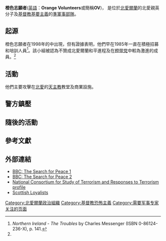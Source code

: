 {{Multiple issues|
{{expert|time=2010-06-15T04:40:16+00:00|subject=军事}}
{{Expand language|1=en|time=2022-05-21T09:19:09+00:00}}
}}
{{Infobox militant organization
|name     = 橙色志願者<br>Orange Volunteer Force
|logo     =
|caption  =
|dates    = 1998年起
|leader   = Clifford Peeples (2001年前)
|motives  = 
|area     = [[北爱尔兰|北爱尔兰]]
|ideology = [[阿爾斯特忠誠主義|阿爾斯特忠誠主義]]<br>新教原教旨<br>反天主教
|crimes   = 
|attacks  = 
|status   = 活动中
|size     = 不足25人<ref>{{cite web|url=http://www.start.umd.edu/start/data_collections/tops/terrorist_organization_profile.asp?id=79|title=Terrorist Organization Profiles - START - National Consortium for the Study of Terrorism and Responses to Terrorism|website=start.umd.edu|access-date=11 September 2017|archive-date=2013-12-30|archive-url=https://web.archive.org/web/20131230054501/http://start.umd.edu/start/data_collections/tops/terrorist_organization_profile.asp?id=79|dead-url=yes}}</ref>
|revenue  =
|financing=
}}

'''橙色志願者'''([[英語|英語]]：'''Orange Volunteers'''或簡稱'''OV''')， 是位於[[北愛爾蘭|北愛爾蘭]]的北愛親英分子及[[基督教基要主義|基督教基要主義]]的[[準軍事部隊|準軍事部隊]]。

==起源==
橙色志願者在1998年的{{le|德拉姆克里衝突|Drumcree conflict}}中出現，但有證據表明，他們早在1985年一直在積極招募和培訓人員<ref name="#1">''Northern Ireland - The Troubles'' by Charles Messenger (ISBN 0-86124-236-X), p. 141.</ref>。該小組被認為不贊成北愛爾蘭和平進程及在[[橙带党|橙带党]]中較為激進的成員。<ref name="#1"/>
<!-- The OV emerged during the 1998 [[Drumcree_conflict|Drumcree conflict]] when the [[Royal_Ulster_Constabulary|Royal Ulster Constabulary]] and [[British_Army|British Army]] prevented members of the [[Portadown|Portadown]] [[Orange_Institution|Orange Order]] and their supporters from returning to the town centre down the Garvaghy road. However there is evidence to suggest that they had been actively recruiting and training members since as early as 1985<ref>''Northern Ireland - The Troubles'' by Charles Messenger (ISBN 0-86124-236-X), p. 141.</ref>. The group is believed to be made up of dissident Loyalists who disapprove of the [[Northern_Ireland_peace_process|Northern Ireland peace process]] and also of the more militant members of the Orange Order<ref>''Northern Ireland - The Troubles'' by Charles Messenger (ISBN 0-86124-236-X), p. 141.</ref>, including former members of the [[Loyalist_Volunteer_Force|Loyalist Volunteer Force]] and [[Ulster_Defence_Association|Ulster Defence Association]].<ref>{{cite web | title = Orange Volunteers | author = | url = http://cain.ulst.ac.uk/othelem/organ/oorgan.htm#ov | publisher = CAIN Web Service (Conflict Archive on the Internet)''}}</ref> [[David_Ervine|David Ervine]], at the time a leading member of the [[Progressive_Unionist_Party|Progressive Unionist Party]], described the group as little more than a gang of Protestant fundamentalists and drug-dealers.<ref>http://cain.ulst.ac.uk/othelem/chron/ch99.htm</ref> -->
==活動==
他們主要攻擊在[[北愛|北愛]]的[[天主教|天主教]]教堂及商業設施。
<!-- They are known for attacks on [[Roman_Catholic_Church|Catholic]] churches and businesses in Northern Ireland, in an attempt to prevent political settlements with [[Irish_nationalism|nationalists]]. One of its first actions was a synchronised attack on 11 Catholic churches, justified by its then-leader, Clifford Peeples,  because they were "bastions of the [[Antichrist|Antichrist]]." However Peeples denies being a bigot saying that he despises Roman Catholicism, but individual Catholics he likes and loves. Several [[pipe_bomb|pipe bomb]] attacks were attributed to them. It has been reported that they have enough guns and explosives to maintain a ten year campaign.{{Citation needed|date=January 2010}} It is thought the group can call on up to 300 Active members.{{Citation needed|date=January 2010}} The organisation has six battalions- one in each county - with a command structure based on the British Army.{{Citation needed|date=January 2010}} -->
==警方鎮壓==
<!-- In a series of police raids aimed at dissident loyalists in Autumn 1999, eight arrests were made, weapons, pipe bombs and ammunition were recovered and a search of [[Stoneyford,_County_Antrim|Stoneyford]] [[Orange_Hall|Orange Hall]] in County Antrim uncovered military files containing the personal details of over 300 [[Irish_republicanism|republicans]] from South Armagh and [[Belfast|Belfast]].<ref>{{cite news | title = Sinn Féin collusion claim
 | author = | url = http://news.bbc.co.uk/1/hi/northern_ireland/504900.stm | publisher = BBC News'' | date = 4 November 1999}}</ref> Peeples and another loyalist were arrested by the RUC after their car was stopped on the outskirts of [[Dungannon|Dungannon]] and two hand grenades and a pipe bomb were discovered. In 2001 he was jailed for ten years for possession of the weapons.<ref>{{cite news | title = Self-styled loyalist pastor jailed | author = | url = http://news.bbc.co.uk/1/hi/northern_ireland/1209673.stm | publisher = BBC News'' | date = 8 March 2001}}</ref>  He was released in 2004 and became the minister of a [[Pentecostalism|Pentecostal]] church on the [[Shankill_Road|Shankill Road]] in Belfast.<ref>{{cite news | title = Church row splits congregation | author = | url = http://news.bbc.co.uk/1/hi/northern_ireland/4606519.stm | publisher = BBC News'' | date = 7 June 2005}}</ref>  Four other members of the group were convicted of a range of terrorist offences, including possession of an automatic rifle, in December 2000.<ref>{{cite news | title = Students jailed on 'terrorism' charges
 | author = | url = http://news.bbc.co.uk/1/hi/northern_ireland/1082068.stm | publisher = BBC News'' | date = 21 December 2000}}</ref>

In a statement the OV declared that innocent Catholics had nothing to fear from them, and they will only go after legitimate targets. However, some of their attacks have contradicted this. Almost all of their attacks have been on innocent civilians and they have also targeted Sinn Féin members.

The group declared a [[ceasefire|ceasefire]] in 2000. In February 2001, the group called off its ceasefire with a "back to war" statement. --> 

==隨後的活動==
<!-- In November 2008 the Orange Volunteers said they were was responsible for an arson attack which destroyed a clubhouse at the [[Edendork_St._Malachy's|Edendork St. Malachy's]] GAA club near Dungannon, County Tyrone, claiming it was in retaliation for recent attacks on Orange Halls.<ref>{{cite web | title = Loyalists torch GAA club ‘in revenge for Orange hall fires’ | author = | url = http://www.belfasttelegraph.co.uk/news/local-national/loyalists-torch-gaa-club-lsquoin-revenge-for-orange-hall-firesrsquo-14049935.html | publisher = Belfast Telegraph'' | date = 10 November 2008}}</ref> Later that month, [[Sinn_Fein|Sinn Fein]] claimed that the group was responsible was a pipe bomb planted near to the home of one of their councillors in [[Cookstown|Cookstown]], County Tyrone.<ref>{{cite web | title = Loyalists ‘targeted’ Sinn Féin | author =  | url = http://www.irishnews.com/articles/540/5860/2008/11/20/603415_364109661226Loyalists.html | publisher = Irish News'' | date = 20 November 2008 | access-date = 2010-06-14 | archive-url = https://web.archive.org/web/20160303204824/http://www.irishnews.com/articles/540/5860/2008/11/20/603415_364109661226Loyalists.html | archive-date = 2016-03-03 | dead-url = yes }}</ref> In December 2008, Sinn Féin minister [[Conor_Murphy|Conor Murphy]] claimed to have been told by the [[Police_Service_of_Northern_Ireland|Police Service of Northern Ireland]] of a recent attempt on his life by the group in the [[Newry|Newry]], Co. Down area.<ref>{{cite news | title = Minister told of loyalist threat | author = | url = http://news.bbc.co.uk/1/hi/northern_ireland/7760975.stm | publisher = BBC News'' | date = 2 December 2008}}</ref> Following the [[2009_Massereene_Barracks_shooting|Massereene Barracks shooting]] in March 2009, the Orange Volunteers claimed responsibility for a pipe bomb which caused a security alert at a Sinn Féin office in Cookstown, County Tyrone.<ref>{{cite web | title = Orange Volunteers claim Burn Road pipe bomb responsibility | author = | url = http://www.midulstermail.co.uk/news/39Orange-Volunteers-claim-Burn-Road.5058825.jp | publisher = Mid Ulster Mail'' | date = 11 March 2009}}</ref>

In July 2009 after many attacks on Orange Halls, the North and South East Antrim Orange Volunteers threatened retaliation if attacks on Orange Halls and other Protestant buildings did not stop.<ref>{{cite web | title = Orange Volunteers' threat condemned | author = | url = http://www.newsletter.co.uk/news/Orange-Volunteers39-threat-condemned.5447457.jp | publisher = Newsletter'' | date = 10 July 2009}}</ref> In mid-August 2009 after more orange hall attacks <ref>{{cite news| url=http://news.bbc.co.uk/1/hi/northern_ireland/8210435.stm | work=BBC News | title=Orange Hall attack third in month | date=19 August 2009 | accessdate=20 May 2010}}</ref> Catholic and Nationalist owned businesses including an [[Ancient_Order_of_Hibernians|Ancient Order of Hibernians]] hall were attacked and had their windows broken. The Orange Volunteers claimed responsibility.<ref>{{cite web | title = Call for Orange Volunteers to end attacks | author = | url = http://www.newsletter.co.uk/news/Call-for-Orange-volunteers-to.5562566.jp | publisher = Newsletter'' | date = 18 August 2009}}</ref> -->

== 參考文獻 ==
{{reflist}}

== 外部連結 ==
*[http://news.bbc.co.uk/hi/english/static/northern_ireland/understanding/themes/loyalist_splinter.stm BBC: The Search for Peace 1] {{Wayback|url=http://news.bbc.co.uk/hi/english/static/northern_ireland/understanding/themes/loyalist_splinter.stm |date=20200511055041 }}
*[http://news.bbc.co.uk/hi/english/static/northern_ireland/understanding/parties_paramilitaries/orange_volunteers.stm BBC: The Search for Peace 2] {{Wayback|url=http://news.bbc.co.uk/hi/english/static/northern_ireland/understanding/parties_paramilitaries/orange_volunteers.stm |date=20200511055809 }}
*[http://www.start.umd.edu/data/tops/terrorist_organization_profile.asp?id=79 National Consortium for Study of Terrorism and Responses to Terrorism profile]{{Dead link|date=2020年1月 |bot=InternetArchiveBot |fix-attempted=yes }}
*[https://web.archive.org/web/20070524093948/http://www.scottishloyalists.co.uk/paramilitaries/ovolunteers.htm Scottish Loyalists]

[[Category:北愛爾蘭政治組織|Category:北愛爾蘭政治組織]]
[[Category:基督教恐怖主義|Category:基督教恐怖主義]]
[[Category:需要军事专家关注的页面|Category:需要军事专家关注的页面]]